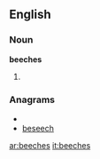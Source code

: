 ==English==

===Noun===
'''beeches'''

# {{plural of|[[beech]]}}

===Anagrams===
* {{alphagram|bceeehs}}
* [[beseech#English|beseech]]


[[ar:beeches]]
[[it:beeches]]
